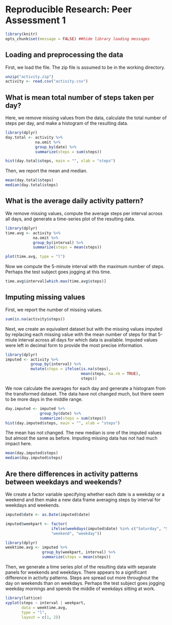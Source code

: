 Reproducible Research: Peer Assessment 1
=============================

```r
library(knitr)
opts_chunk$set(message = FALSE) ##hide library loading messages
```

## Loading and preprocessing the data

First, we load the file. The zip file is assumed to be in the working directory.
```r
unzip("activity.zip")
activity <- read.csv("activity.csv")
```

## What is mean total number of steps taken per day?

Here, we remove missing values from the data, calculate the total number of steps per day, and make a histogram of the resulting data.
```r
library(dplyr)
day.total <- activity %>%
             na.omit %>%
             group_by(date) %>%
             summarize(steps = sum(steps))

hist(day.total$steps, main = "", xlab = "steps")
```

Then, we report the mean and median.
```r
mean(day.total$steps)
median(day.total$steps)
```

## What is the average daily activity pattern?

We remove missing values, compute the average steps per interval across all days, and generate a time-series plot of the resulting data.
```r
library(dplyr)
time.avg <- activity %>% 
            na.omit %>%
            group_by(interval) %>%
            summarize(steps = mean(steps))

plot(time.avg, type = "l")
```

Now we compute the 5-minute interval with the maximum number of steps. Perhaps the test subject goes jogging at this time.
```r
time.avg$interval[which.max(time.avg$steps)]
```

## Imputing missing values

First, we report the number of missing values.
```r
sum(is.na(activity$steps))
```

Next, we create an equivalent dataset but with the missing values imputed by replacing each missing value with the mean number of steps for that 5-miute interval across all days for which data is available. Imputed values were left in decimal form to provide the most precise information.
```r
library(dplyr)
imputed <- activity %>%
           group_by(interval) %>%
           mutate(steps = ifelse(is.na(steps), 
                                 mean(steps, na.rm = TRUE), 
                                 steps))
```

We now calculate the averages for each day and generate a histogram from the transformed dataset. The data have not changed much, but there seem to be more days in the middle range.
```r
day.imputed <- imputed %>%
               group_by(date) %>%
               summarize(steps = sum(steps))
hist(day.imputed$steps, main = "", xlab = "steps")
```

The mean has not changed. The new median is one of the imputed values but almost the same as before. Imputing missing data has not had much impact here.
```r
mean(day.imputed$steps)
median(day.imputed$steps)
```

## Are there differences in activity patterns between weekdays and weekends?

We create a factor variable specifying whether each date is a weekday or a weekend and then make a new data frame averaging steps by interval for weekdays and weekends.
```r
imputed$date <- as.Date(imputed$date)

imputed$weekpart <- factor(
                    ifelse(weekdays(imputed$date) %in% c("Saturday", "Sunday"), 
                    "weekend", "weekday"))

library(dplyr)
weektime.avg <- imputed %>%
                group_by(weekpart, interval) %>%
                summarize(steps = mean(steps))
```

Then, we generate a time series plot of the resulting data with separate panels for weekends and weekdays. There appears to a significant difference in activity patterns. Steps are spread out more throughout the day on weekends than on weekdays. Perhaps the test subject goes jogging weekday mornings and spends the middle of weekdays sitting at work.
```r
library(lattice)
xyplot(steps ~ interval | weekpart, 
       data = weektime.avg, 
       type = "l", 
       layout = c(1, 2))
```
